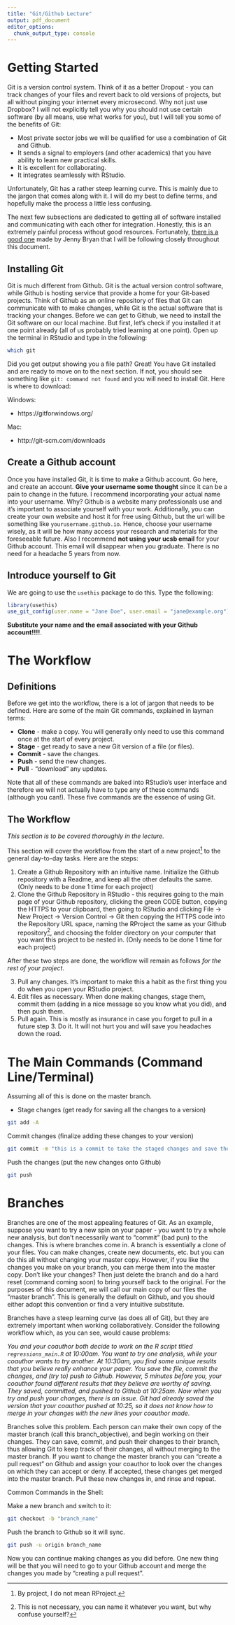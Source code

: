 ```yaml
---
title: "Git/Github Lecture"
output: pdf_document
editor_options: 
  chunk_output_type: console
---
```


# Getting Started

Git is a version control system. Think of it as a better Dropout - you can track changes of your files and revert back to old versions of projects, but all without pinging your internet every microsecond. Why not just use Dropbox? I will not explicitly tell you why you should not use certain software (by all means, use what works for you), but I will tell you some of the benefits of Git:

* Most private sector jobs we will be qualified for use a combination of Git and Github.
* It sends a signal to employers (and other academics) that you have ability to learn new practical skills.
* It is excellent for collaborating.
* It integrates seamlessly with RStudio.

Unfortunately, Git has a rather steep learning curve. This is mainly due to the jargon that comes along with it. I will do my best to define terms, and hopefully make the process a little less confusing.

The next few subsections are dedicated to getting all of software installed and communicating with each other for integration. Honestly, this is an extremely painful process without good resources. Fortunately, [there is a good one](https://happygitwithr.com/install-r-rstudio.html) made by Jenny Bryan that I will be following closely throughout this document. 

## Installing Git 

Git is much different from Github. Git is the actual version control software, while Github is hosting service that provide a home for your Git-based projects. Think of Github as an online repository of files that Git can communicate with to make changes, while Git is the actual software that is tracking your changes. Before we can get to Github, we need to install the Git software on our local machine. But first, let's check if you installed it at one point already (all of us probably tried learning at one point). Open up the terminal in RStudio and type in the following:

```bash
which git
```

Did you get output showing you a file path? Great! You have Git installed and are ready to move on to the next section. If not, you should see something like `git: command not found` and you will need to install Git. Here is where to download:

Windows:

* https://gitforwindows.org/

Mac:

* http://git-scm.com/downloads

## Create a Github account

Once you have installed Git, it is time to make a Github account. Go here, and create an account. **Give your username some thought** since it can be a pain to change in the future. I recommend incorporating your actual name into your username. Why? Github is a website many professionals use and it's important to associate yourself with your work. Additionally, you can create your own website and host it for free using Github, but the url will be something like `yourusername.github.io`. Hence, choose your username wisely, as it will be how many access your research and materials for the foreseeable future. Also I recommend **not using your ucsb email** for your Github account. This email will disappear when you graduate. There is no need for a headache 5 years from now. 

## Introduce yourself to Git

We are going to use the `usethis` package to do this. Type the following:

```r
library(usethis)
use_git_config(user.name = "Jane Doe", user.email = "jane@example.org")
```

**Substitute your name and the email associated with your Github account!!!!**. 


# The Workflow

## Definitions

Before we get into the workflow, there is a lot of jargon that needs to be defined. Here are some of the main Git commands, explained in layman terms:

* **Clone** - make a copy. You will generally only need to use this command once at the start of every project.
* **Stage** - get ready to save a new Git version of a file (or files). 
* **Commit** - save the changes.
* **Push** - send the new changes. 
* **Pull** - "download" any updates.

Note that all of these commands are baked into RStudio's user interface and therefore we will not actually have to type any of these commands (although you can!). These five commands are the essence of using Git. 

## The Workflow 

*This section is to be covered thoroughly in the lecture.*

This section will cover the workflow from the start of a new project^[By project, I do not mean RProject.] to the general day-to-day tasks. Here are the steps:

1. Create a Github Repository with an intuitive name. Initialize the Github repository with a Readme, and keep all the other defaults the same. (Only needs to be done 1 time for each project)
2. Clone the Github Repository in RStudio - this requires going to the main page of your Github repository, clicking the green CODE button, copying the HTTPS to your clipboard, then going to RStudio and clicking File -> New Project -> Version Control -> Git then copying the HTTPS code into the Repository URL space, naming the RProject the same as your Github repository^[This is not necessary, you can name it whatever you want, but why confuse yourself?], and choosing the folder directory on your computer that you want this project to be nested in. (Only needs to be done 1 time for each project)

After these two steps are done, the workflow will remain as follows *for the rest of your project*.

3. Pull any changes. It's important to make this a habit as the first thing you do when you open your RStudio project.
4. Edit files as necessary. When done making changes, stage them, commit them (adding in a nice message so you know what you did), and then push them. 
5. Pull again. This is mostly as insurance in case you forget to pull in a future step 3. Do it. It will not hurt you and will save you headaches down the road.


# The Main Commands (Command Line/Terminal)

Assuming all of this is done on the master branch. 

* Stage changes (get ready for saving all the changes to a version)
```bash
git add -A
```

Commit changes (finalize adding these changes to your version)
```bash
git commit -m "this is a commit to take the staged changes and save them as a version"
```

Push the changes (put the new changes onto Github)
```bash
git push
```


# Branches

Branches are one of the most appealing features of Git. As an example, suppose you want to try a new spin on your paper - you want to try a whole new analysis, but don't necessarily want to "commit" (bad pun) to the changes. This is where branches come in. A branch is essentially a clone of your files. You can make changes, create new documents, etc. but you can do this all without changing your master copy. However, if you like the changes you make on your branch, you can merge them into the master copy. Don't like your changes? Then just delete the branch and do a hard reset (command coming soon) to bring yourself back to the original. For the purposes of this document, we will call our main copy of our files the "master branch". This is generally the default on Github, and you should either adopt this convention or find a very intuitive substitute. 

Branches have a steep learning curve (as does all of Git), but they are extremely important when working collaboratively. Consider the following workflow which, as you can see, would cause problems:

*You and your coauthor both decide to work on the R script titled `regressions_main.R` at 10:00am. You want to try one analysis, while your coauthor wants to try another. At 10:30am, you find some unique results that you believe really enhance your paper. You save the file, commit the changes, and (try to) push to Github. However, 5 minutes before you, your coauthor found different results that they believe are worthy of saving. They saved, committed, and pushed to Github at 10:25am. Now when you try and push your changes, there is an issue. Git had already saved the version that your coauthor pushed at 10:25, so it does not know how to merge in your changes with the new lines your coauthor made.*

Branches solve this problem. Each person can make their own copy of the master branch (call this branch_objective), and begin working on their changes. They can save, commit, and push their changes to their branch, thus allowing Git to keep track of their changes, all without merging to the master branch. If you want to change the master branch you can "create a pull request" on Github and assign your coauthor to look over the changes on which they can accept or deny. If accepted, these changes get merged into the master branch. Pull these new changes in, and rinse and repeat.

Common Commands in the Shell:

Make a new branch and switch to it:
```bash
git checkout -b "branch_name"
```

Push the branch to Github so it will sync.
```bash
git push -u origin branch_name
```

Now you can continue making changes as you did before. One new thing will be that you will need to go to your Github account and merge the changes you made by "creating a pull request". 
